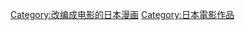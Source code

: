 {{catmore}}

{{DEFAULTSORT:Sanchōme no Yūhi}}
[[Category:改编成电影的日本漫画|Category:改编成电影的日本漫画]]
[[Category:日本電影作品|Category:日本電影作品]]